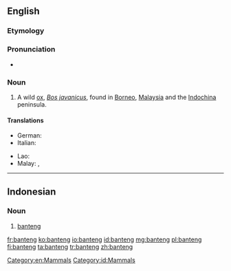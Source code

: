==English==
{{wikipedia}}

===Etymology===
{{etyl|ms}}

===Pronunciation===
* {{IPA|/ˈbantɛŋ/}}

===Noun===
{{en-noun}}

# A wild [[ox]], ''[[Bos javanicus]]'', found in [[Borneo]], [[Malaysia]] and the [[Indochina]] peninsula.

====Translations====
{{trans-top|Bos javanicus}}
* German: {{t|de|Banteng}}
* Italian: {{t|it|banteng}}
{{trans-mid}}
* Lao: {{t-|lo|ງົວແດງ|tr=ngua dëng|sc=Laoo|xs=Lao}}
* Malay: {{t|ms|banting}}, {{t|ms|tembadau}}
{{trans-bottom}}
[[Category:en:Mammals]]

----

==Indonesian==
{{wikipedia|lang=id}}
===Noun===
{{id-noun}}
# [[banteng]]
[[Category:id:Mammals]]

[[fr:banteng]]
[[ko:banteng]]
[[io:banteng]]
[[id:banteng]]
[[mg:banteng]]
[[pl:banteng]]
[[fi:banteng]]
[[ta:banteng]]
[[tr:banteng]]
[[zh:banteng]]